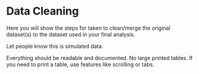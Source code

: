 # Data Cleaning

Here you will show the steps for taken to clean/merge the original dataset(s) to the dataset used in your final analysis. 

Let people know this is simulated data. 

Everything should be readable and documented. No large printed tables. If you need to print a table, use features like scrolling or tabs. 